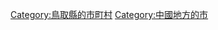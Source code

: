 {{Commonscat|Kurayoshi, Tottori}}
{{Catmore}}

{{DEFAULTSORT:Kurayoshi-shi}}
[[Category:鳥取縣的市町村|Category:鳥取縣的市町村]]
[[Category:中國地方的市|Category:中國地方的市]]
